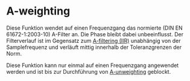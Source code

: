 # A-weighting

Diese Funktion wendet auf einen Frequenzgang das normierte (DIN EN 61672-1:2003-10) A-Filter an. Die Phase bleibt dabei unbeeinflusst. Der Filterverlauf ist im Gegensatz zum [A-filtering (IIR)](/de/help/edit/a-filtering-iir) unabhängig von der Samplefrequenz und verläuft mittig innerhalb der Toleranzgrenzen der Norm. 

Diese Funktion kann nur einmal auf einen Frequenzgang angewendet werden und ist bis zur Durchführung von [A-unweighting](/de/help/edit/a-unweighting) geblockt.
